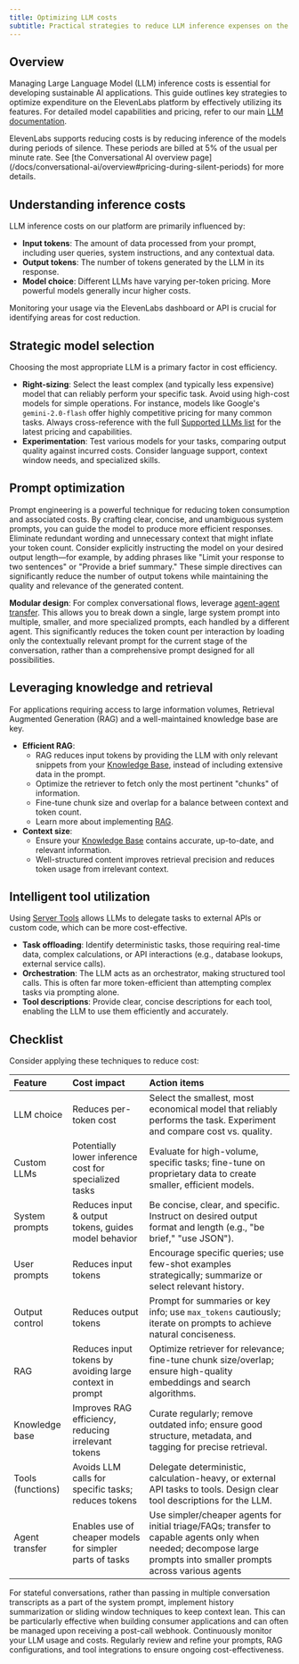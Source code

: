 ```yaml
---
title: Optimizing LLM costs
subtitle: Practical strategies to reduce LLM inference expenses on the ElevenLabs platform.
---
```


## Overview

Managing Large Language Model (LLM) inference costs is essential for developing sustainable AI applications. This guide outlines key strategies to optimize expenditure on the ElevenLabs platform by effectively utilizing its features. For detailed model capabilities and pricing, refer to our main [LLM documentation](/docs/conversational-ai/customization/llm).

<Note>
  ElevenLabs supports reducing costs is by reducing inference of the models during periods of
  silence. These periods are billed at 5% of the usual per minute rate. See [the Conversational AI
  overview page](/docs/conversational-ai/overview#pricing-during-silent-periods) for more details.
</Note>

## Understanding inference costs

LLM inference costs on our platform are primarily influenced by:

- **Input tokens**: The amount of data processed from your prompt, including user queries, system instructions, and any contextual data.
- **Output tokens**: The number of tokens generated by the LLM in its response.
- **Model choice**: Different LLMs have varying per-token pricing. More powerful models generally incur higher costs.

Monitoring your usage via the ElevenLabs dashboard or API is crucial for identifying areas for cost reduction.

## Strategic model selection

Choosing the most appropriate LLM is a primary factor in cost efficiency.

- **Right-sizing**: Select the least complex (and typically less expensive) model that can reliably perform your specific task. Avoid using high-cost models for simple operations. For instance, models like Google's `gemini-2.0-flash` offer highly competitive pricing for many common tasks. Always cross-reference with the full [Supported LLMs list](/docs/conversational-ai/customization/llm#supported-llms) for the latest pricing and capabilities.
- **Experimentation**: Test various models for your tasks, comparing output quality against incurred costs. Consider language support, context window needs, and specialized skills.

## Prompt optimization

Prompt engineering is a powerful technique for reducing token consumption and associated costs. By crafting clear, concise, and unambiguous system prompts, you can guide the model to produce more efficient responses. Eliminate redundant wording and unnecessary context that might inflate your token count. Consider explicitly instructing the model on your desired output length—for example, by adding phrases like "Limit your response to two sentences" or "Provide a brief summary." These simple directives can significantly reduce the number of output tokens while maintaining the quality and relevance of the generated content.

**Modular design**: For complex conversational flows, leverage [agent-agent transfer](/docs/conversational-ai/customization/tools/system-tools/agent-transfer). This allows you to break down a single, large system prompt into multiple, smaller, and more specialized prompts, each handled by a different agent. This significantly reduces the token count per interaction by loading only the contextually relevant prompt for the current stage of the conversation, rather than a comprehensive prompt designed for all possibilities.

## Leveraging knowledge and retrieval

For applications requiring access to large information volumes, Retrieval Augmented Generation (RAG) and a well-maintained knowledge base are key.

- **Efficient RAG**:
  - RAG reduces input tokens by providing the LLM with only relevant snippets from your [Knowledge Base](/docs/conversational-ai/customization/knowledge-base), instead of including extensive data in the prompt.
  - Optimize the retriever to fetch only the most pertinent "chunks" of information.
  - Fine-tune chunk size and overlap for a balance between context and token count.
  - Learn more about implementing [RAG](/docs/conversational-ai/customization/knowledge-base/rag).
- **Context size**:
  - Ensure your [Knowledge Base](/docs/conversational-ai/customization/knowledge-base) contains accurate, up-to-date, and relevant information.
  - Well-structured content improves retrieval precision and reduces token usage from irrelevant context.

## Intelligent tool utilization

Using [Server Tools](/docs/conversational-ai/customization/tools/server-tools) allows LLMs to delegate tasks to external APIs or custom code, which can be more cost-effective.

- **Task offloading**: Identify deterministic tasks, those requiring real-time data, complex calculations, or API interactions (e.g., database lookups, external service calls).
- **Orchestration**: The LLM acts as an orchestrator, making structured tool calls. This is often far more token-efficient than attempting complex tasks via prompting alone.
- **Tool descriptions**: Provide clear, concise descriptions for each tool, enabling the LLM to use them efficiently and accurately.

## Checklist

Consider applying these techniques to reduce cost:

| Feature           | Cost impact                                              | Action items                                                                                                                                                        |
| :---------------- | :------------------------------------------------------- | :------------------------------------------------------------------------------------------------------------------------------------------------------------------ |
| LLM choice        | Reduces per-token cost                                   | Select the smallest, most economical model that reliably performs the task. Experiment and compare cost vs. quality.                                                |
| Custom LLMs       | Potentially lower inference cost for specialized tasks   | Evaluate for high-volume, specific tasks; fine-tune on proprietary data to create smaller, efficient models.                                                        |
| System prompts    | Reduces input & output tokens, guides model behavior     | Be concise, clear, and specific. Instruct on desired output format and length (e.g., "be brief," "use JSON").                                                       |
| User prompts      | Reduces input tokens                                     | Encourage specific queries; use few-shot examples strategically; summarize or select relevant history.                                                              |
| Output control    | Reduces output tokens                                    | Prompt for summaries or key info; use `max_tokens` cautiously; iterate on prompts to achieve natural conciseness.                                                   |
| RAG               | Reduces input tokens by avoiding large context in prompt | Optimize retriever for relevance; fine-tune chunk size/overlap; ensure high-quality embeddings and search algorithms.                                               |
| Knowledge base    | Improves RAG efficiency, reducing irrelevant tokens      | Curate regularly; remove outdated info; ensure good structure, metadata, and tagging for precise retrieval.                                                         |
| Tools (functions) | Avoids LLM calls for specific tasks; reduces tokens      | Delegate deterministic, calculation-heavy, or external API tasks to tools. Design clear tool descriptions for the LLM.                                              |
| Agent transfer    | Enables use of cheaper models for simpler parts of tasks | Use simpler/cheaper agents for initial triage/FAQs; transfer to capable agents only when needed; decompose large prompts into smaller prompts across various agents |

<Note title="Conversation history management">
  For stateful conversations, rather than passing in multiple conversation transcripts as a part of
  the system prompt, implement history summarization or sliding window techniques to keep context
  lean. This can be particularly effective when building consumer applications and can often be
  managed upon receiving a post-call webhook.
</Note>

<Tip>
  Continuously monitor your LLM usage and costs. Regularly review and refine your prompts, RAG
  configurations, and tool integrations to ensure ongoing cost-effectiveness.
</Tip>
